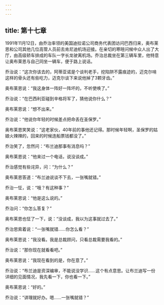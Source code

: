```yaml
---
---
---
```

title: 第十七章
---




1991年11月12日，由乔治率领的美国迪拉诺公司商务代表团访问巴西归来，奥布莱恩和公司其他几位高管人员前去肯尼迪机场迎接。在亲切的寒暄问候中众人出了大厅，由高级轿车排成的车队一字长龙驶离机场。乔治总裁坐在第三辆车里，他特意让奥布莱恩与自己同坐一辆车，便于路上说话。

乔治说：“这次你该去的，阿蒂亚诺是个谈判老手，挖陷阱不露痕迹的，迈克尔啃这样的骨头还有些吃力，迈克尔谈下来说他掉了3颗牙齿。”

奥布莱恩说：“我这身体一阵好一阵坏的，不听使唤了。”

乔治说：“在巴西利亚碰到辛格将军了，猜他说你什么？”

奥布莱恩说：“想不出来。”

乔治说：“他说你年轻的时候差点把命丢在圣保罗。”

奥布莱恩笑笑说：“这老家伙，40年前的事他还记得。那时候年轻啊，圣保罗的姑娘火辣辣的，回来的时候连船票钱都没了。”

乔治笑了，忽然问：“布兰迪那事有消息吗？”

奥布莱恩说：“他来过一个电话，说没谈成。”

乔治感觉有些诧异，问：“为什么？”

奥布莱恩答道：“布兰迪说谈不下去，一张嘴就错。”

乔治一怔，说：“哦？有这种事？”

奥布莱恩说：“他是这么说的。”

乔治问：“你怎么答复？”

奥布莱恩也怔了一下，说：“没谈成，我以为这事就过去了。”

乔治思索着说：“一张嘴就错……你怎么看？”

奥布莱恩说：“我没看。我是总裁顾问，只看总裁需要我看的。”

乔治说：“那你现在就看看吧。”

奥布莱恩说：“我现在看到的是，你在意了。”

乔治说：“布兰迪是资深编审，不能说没学识……这个有点意思。让布兰迪写一份详细的见面情况，我先看一下，你也看一下。”

奥布莱恩说：“好的。”

乔治说：“讲理就好办。嗯……一张嘴就错？”